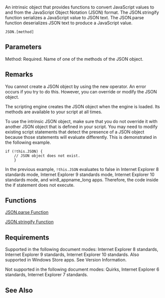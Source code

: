 An intrinsic object that provides functions to convert JavaScript values to and from the JavaScript Object Notation (JSON) format. The JSON.stringify function serializes a JavaScript value to JSON text. The JSON.parse function deserializes JSON text to produce a JavaScript value.

 JSON.[method]

==Parameters==
; Method: Required. Name of one of the methods of the JSON object.

==Remarks==
You cannot create a JSON object by using the new operator. An error occurs if you try to do this. However, you can override or modify the JSON object.

The scripting engine creates the JSON object when the engine is loaded. Its methods are available to your script at all times.

To use the intrinsic JSON object, make sure that you do not override it with another JSON object that is defined in your script. You may need to modify existing script statements that detect the presence of a JSON object because those statements will evaluate differently. This is demonstrated in the following example.

 if (!this.JSON) {
     // JSON object does not exist.
     }
In the previous example, <code>!this.JSON</code> evaluates to false in Internet Explorer 8 standards mode, Internet Explorer 9 standards mode, Internet Explorer 10 standards mode, and win8_appname_long apps. Therefore, the code inside the if statement does not execute.


==Functions==
[[javascript/JSON/JSON.parse|JSON.parse Function]]

[[javascript/JSON/JSON.stringify|JSON.stringify Function]]


==Requirements==
Supported in the following document modes: Internet Explorer 8 standards, Internet Explorer 9 standards, Internet Explorer 10 standards. Also supported in Windows Store apps. See Version Information.

Not supported in the following document modes: Quirks, Internet Explorer 6 standards, Internet Explorer 7 standards.


==See Also==

              

              
